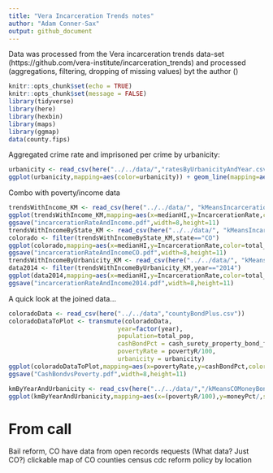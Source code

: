 ```yaml
---
title: "Vera Incarceration Trends notes"
author: "Adam Conner-Sax"
output: github_document
---
```


Data was processed from the Vera incarceration trends data-set (https://github.com/vera-institute/incarceration_trends) and processed (aggregations, filtering, dropping of missing values) byt the author ()

```r
knitr::opts_chunk$set(echo = TRUE)
knitr::opts_chunk$set(message = FALSE)
library(tidyverse)
library(here)
library(hexbin)
library(maps)
library(ggmap)
data(county.fips)
```

Aggregated crime rate and imprisoned per crime by urbanicity: 


```r
urbanicity <- read_csv(here("../../data/","ratesByUrbanicityAndYear.csv"))
ggplot(urbanicity,mapping=aes(color=urbanicity)) + geom_line(mapping=aes(x=year,y=CrimeRate)) + geom_point(mapping=aes(x=year,y=ImprisonedPerCrimeRate)) + facet_grid(rows=vars(urbanicity)) + scale_y_continuous(labels=scales::percent) + labs(x="Year",y="Rate",title="Crime and Prison Admission/Crime by Urbanicity",subtitle="Line is Crime and points are Prison Admission/Crime", caption="Data from Vera Institute of Justice")
```


Combo with poverty/income data

```r
trendsWithIncome_KM <- read_csv(here("../../data/", "kMeansIncarcerationRate_vs_MedianHIByYear.csv"))
ggplot(trendsWithIncome_KM,mapping=aes(x=medianHI,y=IncarcerationRate,color=total_pop)) + geom_point() + facet_wrap(~year,ncol=3) + labs(title="Incarceration Rate vs. Median Income (entire US)") + xlab("Median Household Income (scaled to median=100)")
ggsave("incarcerationRateAndIncome.pdf",width=8,height=11)
trendsWithIncomeByState_KM <- read_csv(here("../../data/", "kMeansIncarcerationRate_vs_MedianHIByStateAndYear.csv"))
colorado <- filter(trendsWithIncomeByState_KM,state=="CO")
ggplot(colorado,mapping=aes(x=medianHI,y=IncarcerationRate,color=total_pop)) + geom_point() + facet_wrap(~year,ncol=3)  + labs(title = "Incarceration Rate vs. Median Income (Colorado)") +xlab("Median Household Income (scaled to median=100)")
ggsave("incarcerationRateAndIncomeCO.pdf",width=8,height=11)
trendsWithIncomeByUrbanicity_KM <- read_csv(here("../../data/", "kMeansIncarcerationRate_vs_MedianHIByUrbanicityAndYear.csv"))  %>% mutate (urbanicity = factor(urbanicity))
data2014 <- filter(trendsWithIncomeByUrbanicity_KM,year=="2014") 
ggplot(data2014,mapping=aes(x=medianHI,y=IncarcerationRate,color=total_pop)) + geom_point() + facet_wrap(vars(urbanicity),ncol=2) + labs(title = "Incarceration Rate vs. Median Income (2014)") + xlab("Median Household Income (scaled to median=100)")
ggsave("incarcerationRateAndIncome2014.pdf",width=8,height=11)

```

A quick look at the joined data...

```r
coloradoData <- read_csv(here("../../data","countyBondPlus.csv"))
coloradoDataToPlot <- transmute(coloradoData,
                              year=factor(year),
                              population=total_pop,
                              cashBondPct = cash_surety_property_bond_frequency/total_bond_frequency,
                              povertyRate = povertyR/100,
                              urbanicity = urbanicity)
ggplot(coloradoDataToPlot,mapping=aes(x=povertyRate,y=cashBondPct,color=year,size=population)) + geom_point() + facet_wrap(vars(urbanicity), ncol=2) + scale_y_continuous(labels=scales::percent) + scale_x_continuous(labels=scales::percent) + labs(title="Cash Bonds as % of All Bonds vs Poverty Rate",subtitle="One point per county") + xlab("Poverty Rate") + ylab("Cash bond as % of all bonds")
ggsave("CashBondvsPoverty.pdf",width=8,height=11)
```

```r
kmByYearAndUrbanicity <- read_csv(here("../../data/","/kMeansCOMoneyBondRatevsPovertyRateByYearAndUrbanicity.csv"))
ggplot(kmByYearAndUrbanicity,mapping=aes(x=(povertyR/100),y=moneyPct/,size=total_pop,color=factor(year))) + geom_point() + facet_wrap(vars(urbanicity),ncol=2) + scale_x_continuous(labels=scales::percent) + scale_y_continuous(labels=scales::percent)  + labs(title="Cash Bonds as % of All Bonds vs Poverty Rate",subtitle="One point per county") + xlab("Poverty Rate") + ylab("Cash bond as % of all bonds")
```


# From call
Bail reform, CO
have data from open records requests (What data? Just CO?)
clickable map of CO counties
census
cdc
reform policy by location

